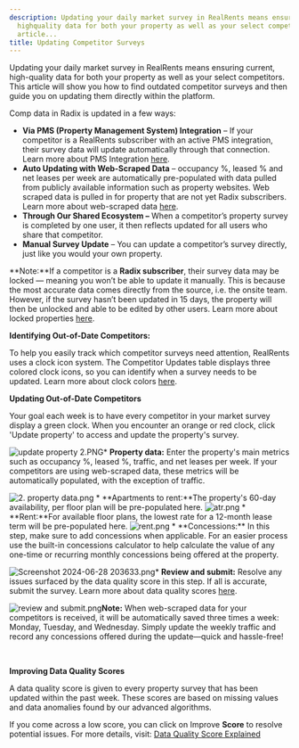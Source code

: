 ```yaml
---
description: Updating your daily market survey in RealRents means ensuring current
  highquality data for both your property as well as your select competitors This
  article...
title: Updating Competitor Surveys
---
```


Updating your daily market survey in RealRents means ensuring current, high-quality data for both your property as well as your select competitors. This article will show you how to find outdated competitor surveys and then guide you on updating them directly within the platform.

Comp data in Radix is updated in a few ways:

* **Via PMS (Property Management System) Integration** – If your competitor is a RealRents subscriber with an active PMS integration, their survey data will update automatically through that connection. Learn more about PMS Integration [here](kb://article/zendesk:radix:7654585462285).
* **Auto Updating with Web-Scraped Data** – occupancy %, leased % and net leases per week are automatically pre-populated with data pulled from publicly available information such as property websites. Web scraped data is pulled in for property that are not yet Radix subscribers. Learn more about web-scraped data [here](kb://article/zendesk:radix:37606736624141).
* **Through Our Shared Ecosystem –** When a competitor’s property survey is completed by one user, it then reflects updated for all users who share that competitor.
* **Manual Survey Update** – You can update a competitor’s survey directly, just like you would your own property.

**Note:**If a competitor is a **Radix subscriber**, their survey data may be locked — meaning you won’t be able to update it manually. This is because the most accurate data comes directly from the source, i.e. the onsite team. However, if the survey hasn’t been updated in 15 days, the property will then be unlocked and able to be edited by other users. Learn more about locked properties [here](kb://article/zendesk:radix:38320683476365).

**Identifying Out-of-Date Competitors:**

To help you easily track which competitor surveys need attention, RealRents uses a clock icon system. The Competitor Updates table displays three colored clock icons, so you can identify when a survey needs to be updated. Learn more about clock colors [here](kb://article/zendesk:radix:37551597222029).

**Updating Out-of-Date Competitors**

Your goal each week is to have every competitor in your market survey display a green clock. When you encounter an orange or red clock, click 'Update property' to access and update the property's survey.

![update property 2.PNG](/images/radix/27425e2bdaf108d435e60af25730391bd8f5bcb6.png)* **Property data:** Enter the property's main metrics such as occupancy %, leased %, traffic, and net leases per week. If your competitors are using web-scraped data, these metrics will be automatically populated, with the exception of traffic.


<Frame>
  <img src="/images/radix/5e6a50829a78cee14e4653593a10dda0884dc3a8.png" alt="2. property data.png" />
</Frame>
* **Apartments to rent:**The property's 60-day availability, per floor plan will be pre-populated here.


<Frame>
  <img src="/images/radix/eecd43b5b4807e1b1c82053542edc959e4a5edf2.png" alt="atr.png" />
</Frame>
* **Rent:**For available floor plans, the lowest rate for a 12-month lease term will be pre-populated here.


<Frame>
  <img src="/images/radix/279127948fb99995d7cc5b9224cf7700dd1f58a7.png" alt="rent.png" />
</Frame>
* **Concessions:** In this step, make sure to add concessions when applicable. For an easier process use the built-in concessions calculator to help calculate the value of any one-time or recurring monthly concessions being offered at the property.

![Screenshot 2024-06-28 203633.png](/images/radix/bd06960e631be7cec540c672495284f99990a375.png)* **Review and submit:** Resolve any issues surfaced by the data quality score in this step. If all is accurate, submit the survey. Learn more about data quality scores [here](kb://article/zendesk:radix:28429466699533).

![review and submit.png](/images/radix/de621b72417b77f1de4c60b0b4c376535d54ec86.png)**Note:** When web-scraped data for your competitors is received, it will be automatically saved three times a week: Monday, Tuesday, and Wednesday. Simply update the weekly traffic and record any concessions offered during the update—quick and hassle-free!

 

**Improving Data Quality Scores**

A data quality score is given to every property survey that has been updated within the past week. These scores are based on missing values and data anomalies found by our advanced algorithms.

If you come across a low score, you can click on Improve **Score** to resolve potential issues. For more details, visit: [Data Quality Score Explained](kb://article/zendesk:radix:38320622059405)